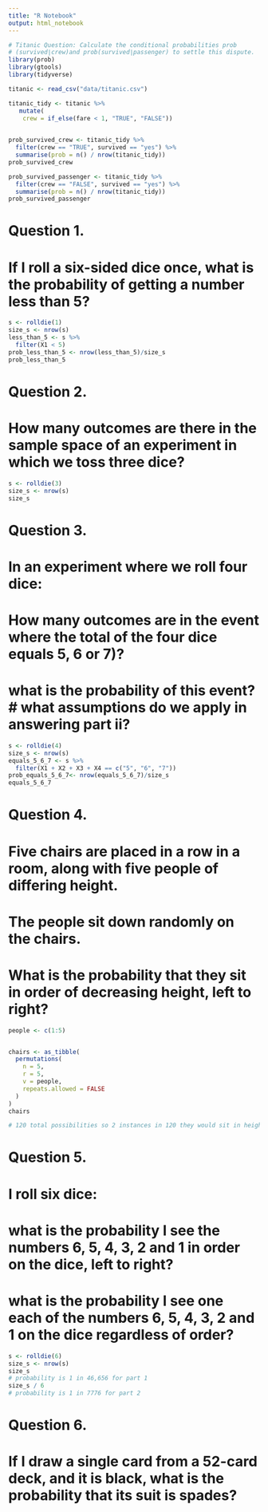 ```yaml
---
title: "R Notebook"
output: html_notebook
---
```


```r
# Titanic Question: Calculate the conditional probabilities prob
# (survived∣crew)and prob(survived∣passenger) to settle this dispute.
library(prob)
library(gtools)
library(tidyverse)

titanic <- read_csv("data/titanic.csv") 
```

```r
titanic_tidy <- titanic %>%
   mutate(
    crew = if_else(fare < 1, "TRUE", "FALSE"))
         
```

```r
prob_survived_crew <- titanic_tidy %>%
  filter(crew == "TRUE", survived == "yes") %>%
  summarise(prob = n() / nrow(titanic_tidy))
prob_survived_crew
```

```r
prob_survived_passenger <- titanic_tidy %>%
  filter(crew == "FALSE", survived == "yes") %>%
  summarise(prob = n() / nrow(titanic_tidy))
prob_survived_passenger 
```

# Question 1.
# If I roll a six-sided dice once, what is the probability of getting a number less than 5?
```r
s <- rolldie(1)
size_s <- nrow(s)
less_than_5 <- s %>% 
  filter(X1 < 5)
prob_less_than_5 <- nrow(less_than_5)/size_s
prob_less_than_5
```

# Question 2.
# How many outcomes are there in the sample space of an experiment in which we toss three dice?
```r
s <- rolldie(3)
size_s <- nrow(s)
size_s
```
# Question 3.
# In an experiment where we roll four dice:
# How many outcomes are in the event where the total of the four dice equals 5, 6 or 7)?
# what is the probability of this event? # what assumptions do we apply in answering part ii?
```r
s <- rolldie(4)
size_s <- nrow(s)
equals_5_6_7 <- s %>% 
  filter(X1 + X2 + X3 + X4 == c("5", "6", "7"))
prob_equals_5_6_7<- nrow(equals_5_6_7)/size_s
equals_5_6_7
```



# Question 4.
# Five chairs are placed in a row in a room, along with five people of differing height. 
# The people sit down randomly on the chairs. 
# What is the probability that they sit in order of decreasing height, left to right?
```r

people <- c(1:5)


chairs <- as_tibble(
  permutations(
    n = 5, 
    r = 5, 
    v = people, 
    repeats.allowed = FALSE
  )
)
chairs

# 120 total possibilities so 2 instances in 120 they would sit in height order, left to right specifically means probability is 1 in 120
```

# Question 5.
# I roll six dice:
# what is the probability I see the numbers 6, 5, 4, 3, 2 and 1 in order on the dice, left to right?
# what is the probability I see one each of the numbers 6, 5, 4, 3, 2 and 1 on the dice regardless of order?
```r
s <- rolldie(6)
size_s <- nrow(s)
size_s
# probability is 1 in 46,656 for part 1
size_s / 6
# probability is 1 in 7776 for part 2
```



# Question 6.
# If I draw a single card from a 52-card deck, and it is black, what is the probability that its suit is spades?
<!-- 52 cards -->
<!-- 26 are black so 1 in 2 it's black -->
<!-- 13 are spades so probability is 1 in 4 / 0.25 -->


